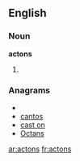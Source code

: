 ==English==

===Noun===
'''actons'''

# {{plural of|[[acton]]}}

===Anagrams===
* {{alphagram|acnost}}
* [[cantos#English|cantos]]
* [[cast on#English|cast on]]
* [[Octans#English|Octans]]

[[ar:actons]]
[[fr:actons]]